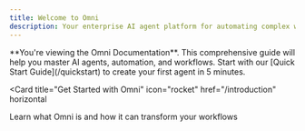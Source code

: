```yaml
---
title: Welcome to Omni
description: Your enterprise AI agent platform for automating complex workflows
---
```


<Note>
  **You're viewing the Omni Documentation**. This comprehensive guide will help you master AI agents, automation, and workflows. Start with our [Quick Start Guide](/quickstart) to create your first agent in 5 minutes.
</Note>

<Card
  title="Get Started with Omni"
  icon="rocket"
  href="/introduction"
  horizontal
>
  Learn what Omni is and how it can transform your workflows
</Card>
